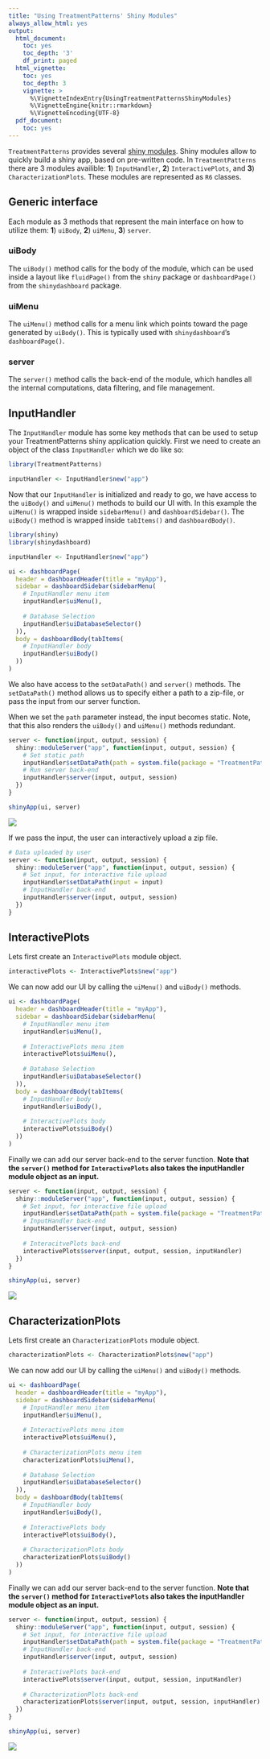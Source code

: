---
title: "Using TreatmentPatterns' Shiny Modules"
always_allow_html: yes
output:
  html_document:
    toc: yes
    toc_depth: '3'
    df_print: paged
  html_vignette:
    toc: yes
    toc_depth: 3
    vignette: >
      %\VignetteIndexEntry{UsingTreatmentPatternsShinyModules}
      %\VignetteEngine{knitr::rmarkdown}
      %\VignetteEncoding{UTF-8}
  pdf_document:
    toc: yes
---

`TreatmentPatterns` provides several [shiny modules](https://mastering-shiny.org/scaling-modules.html). Shiny modules allow to quickly build a shiny app, based on pre-written code. In `TreatmentPatterns` there are 3 modules availible: **1**) `InputHandler`, **2**) `InteractivePlots`, and **3**) `CharacterizationPlots`. These modules are represented as `R6` classes.

## Generic interface
Each module as 3 methods that represent the main interface on how to utilize them: **1**) `uiBody`, **2**) `uiMenu`, **3**) `server`.

### uiBody
The `uiBody()` method calls for the body of the module, which can be used inside a layout like `fluidPage()` from the `shiny` package or `dashboardPage()` from the `shinydashboard` package.

### uiMenu
The `uiMenu()` method calls for a menu link which points toward the page generated by `uiBody()`. This is typically used with `shinydashboard`'s `dashboardPage()`.

### server
The `server()` method calls the back-end of the module, which handles all the internal computations, data filtering, and file management.

## InputHandler
The `InputHandler` module has some key methods that can be used to setup your TreatmentPatterns shiny application quickly. First we need to create an object of the class `InputHandler` which we do like so:
```{r InputHandler, warning=FALSE, message=FALSE}
library(TreatmentPatterns)

inputHandler <- InputHandler$new("app")
```

Now that our `InputHandler` is initialized and ready to go, we have access to the `uiBody()` and `uiMenu()` methods to build our UI with. In this example the `uiMenu()` is wrapped inside `sidebarMenu()` and `dashboardSidebar()`. The `uiBody()` method is wrapped inside `tabItems()` and `dashboardBody()`.
```{r InputHandler_UI}
library(shiny)
library(shinydashboard)

inputHandler <- InputHandler$new("app")

ui <- dashboardPage(
  header = dashboardHeader(title = "myApp"),
  sidebar = dashboardSidebar(sidebarMenu(
    # InputHandler menu item
    inputHandler$uiMenu(),
    
    # Database Selection
    inputHandler$uiDatabaseSelector()
  )),
  body = dashboardBody(tabItems(
    # InputHandler body
    inputHandler$uiBody()
  ))
)
```

We also have access to the `setDataPath()` and `server()` methods. The `setDataPath()` method allows us to specify either a path to a zip-file, or pass the input from our server function.

When we set the `path` parameter instead, the input becomes static. Note, that this also renders the `uiBody()` and `uiMenu()` methods redundant.
```{r InputHandler_server_static}
server <- function(input, output, session) {
  shiny::moduleServer("app", function(input, output, session) {
    # Set static path
    inputHandler$setDataPath(path = system.file(package = "TreatmentPatterns", "DummyOutput", "output.zip"))
    # Run server back-end
    inputHandler$server(input, output, session)
  })
}
```

```{r InputHandler_app, eval=FALSE}
shinyApp(ui, server)
```
![](figures/InputHandler.png)

If we pass the input, the user can interactively upload a zip file.
```{r InputHandler_server_interactive}
# Data uploaded by user
server <- function(input, output, session) {
  shiny::moduleServer("app", function(input, output, session) {
    # Set input, for interactive file upload
    inputHandler$setDataPath(input = input)
    # InputHandler back-end
    inputHandler$server(input, output, session)
  })
}
```

## InteractivePlots
Lets first create an `InteractivePlots` module object.
```{r InteractivePlots}
interactivePlots <- InteractivePlots$new("app")
```

We can now add our UI by calling the `uiMenu()` and `uiBody()` methods.
```{r InteractivePlots_UI}
ui <- dashboardPage(
  header = dashboardHeader(title = "myApp"),
  sidebar = dashboardSidebar(sidebarMenu(
    # InputHandler menu item
    inputHandler$uiMenu(),
    
    # InteractivePlots menu item
    interactivePlots$uiMenu(),
    
    # Database Selection
    inputHandler$uiDatabaseSelector()
  )),
  body = dashboardBody(tabItems(
    # InputHandler body
    inputHandler$uiBody(),
    
    # InteractivePlots body
    interactivePlots$uiBody()
  ))
)
```

Finally we can add our server back-end to the server function. **Note that the `server()` method for `InteractivePlots` also takes the inputHandler module object as an input.**
```{r InteractivePlots_server}
server <- function(input, output, session) {
  shiny::moduleServer("app", function(input, output, session) {
    # Set input, for interactive file upload
    inputHandler$setDataPath(path = system.file(package = "TreatmentPatterns", "DummyOutput", "output.zip"))
    # InputHandler back-end
    inputHandler$server(input, output, session)
    
    # InteracitvePlots back-end
    interactivePlots$server(input, output, session, inputHandler)
  })
}
```

```{r InteractivePlots_app, eval=FALSE}
shinyApp(ui, server)
```
![](figures/InteractivePlots.png)


## CharacterizationPlots
Lets first create an `CharacterizationPlots` module object.
```{r CharacterizationPlots, eval=FALSE}
characterizationPlots <- CharacterizationPlots$new("app")
```

We can now add our UI by calling the `uiMenu()` and `uiBody()` methods.
```{r CharacterizationPlots_UI, eval=FALSE}
ui <- dashboardPage(
  header = dashboardHeader(title = "myApp"),
  sidebar = dashboardSidebar(sidebarMenu(
    # InputHandler menu item
    inputHandler$uiMenu(),
    
    # InteractivePlots menu item
    interactivePlots$uiMenu(),
    
    # CharacterizationPlots menu item
    characterizationPlots$uiMenu(),
    
    # Database Selection
    inputHandler$uiDatabaseSelector()
  )),
  body = dashboardBody(tabItems(
    # InputHandler body
    inputHandler$uiBody(),
    
    # InteractivePlots body
    interactivePlots$uiBody(),
    
    # CharacterizationPlots body
    characterizationPlots$uiBody()
  ))
)
```

Finally we can add our server back-end to the server function. **Note that the `server()` method for `InteractivePlots` also takes the inputHandler module object as an input.**
```{r CharacterizationPlots_server, eval=FALSE}
server <- function(input, output, session) {
  shiny::moduleServer("app", function(input, output, session) {
    # Set input, for interactive file upload
    inputHandler$setDataPath(path = system.file(package = "TreatmentPatterns", "DummyOutput", "output.zip"))
    # InputHandler back-end
    inputHandler$server(input, output, session)
    
    # InteractivePlots back-end
    interactivePlots$server(input, output, session, inputHandler)
    
    # CharacterizationPlots back-end
    characterizationPlots$server(input, output, session, inputHandler)
  })
}
```

```{r CharacterizationPlots_app, eval=FALSE}
shinyApp(ui, server)
```
![](figures/CharacterizationPlots.png)
